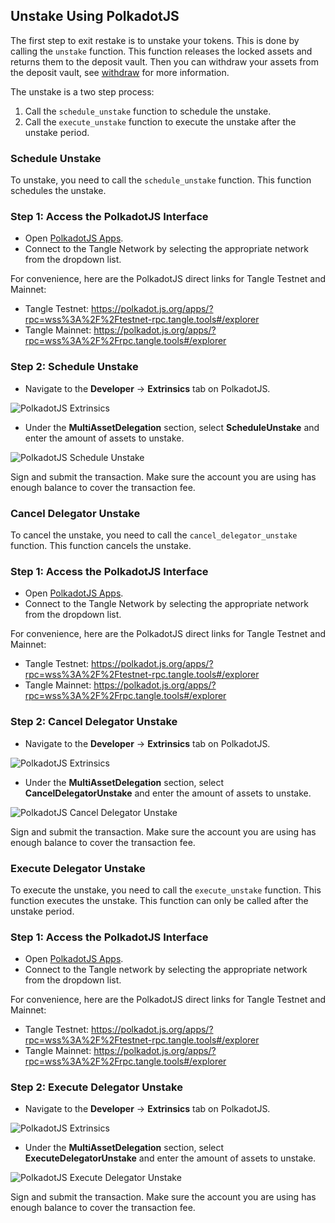 ## Unstake Using PolkadotJS

The first step to exit restake is to unstake your tokens. This is done by calling the `unstake` function. This function releases the locked assets and returns them to the deposit vault.
Then you can withdraw your assets from the deposit vault, see [withdraw](./withdraw.mdx) for more information.

The unstake is a two step process:

1. Call the `schedule_unstake` function to schedule the unstake.
2. Call the `execute_unstake` function to execute the unstake after the unstake period.

### Schedule Unstake

To unstake, you need to call the `schedule_unstake` function. This function schedules the unstake.

### Step 1: Access the PolkadotJS Interface

- Open [PolkadotJS Apps](https://polkadot.js.org/apps/).
- Connect to the Tangle Network by selecting the appropriate network from the dropdown list.

For convenience, here are the PolkadotJS direct links for Tangle Testnet and Mainnet:

- Tangle Testnet: https://polkadot.js.org/apps/?rpc=wss%3A%2F%2Ftestnet-rpc.tangle.tools#/explorer
- Tangle Mainnet: https://polkadot.js.org/apps/?rpc=wss%3A%2F%2Frpc.tangle.tools#/explorer

### Step 2: Schedule Unstake

- Navigate to the **Developer** → **Extrinsics** tab on PolkadotJS.

![PolkadotJS Extrinsics](/images/extrinsic.png)

- Under the **MultiAssetDelegation** section, select **ScheduleUnstake** and enter the amount of assets to unstake.

![PolkadotJS Schedule Unstake](/images/restake/delegate/scheduleunstake.png)

Sign and submit the transaction. Make sure the account you are using has enough balance to cover the transaction fee.

### Cancel Delegator Unstake

To cancel the unstake, you need to call the `cancel_delegator_unstake` function. This function cancels the unstake.

### Step 1: Access the PolkadotJS Interface

- Open [PolkadotJS Apps](https://polkadot.js.org/apps/).
- Connect to the Tangle Network by selecting the appropriate network from the dropdown list.

For convenience, here are the PolkadotJS direct links for Tangle Testnet and Mainnet:

- Tangle Testnet: https://polkadot.js.org/apps/?rpc=wss%3A%2F%2Ftestnet-rpc.tangle.tools#/explorer
- Tangle Mainnet: https://polkadot.js.org/apps/?rpc=wss%3A%2F%2Frpc.tangle.tools#/explorer

### Step 2: Cancel Delegator Unstake

- Navigate to the **Developer** → **Extrinsics** tab on PolkadotJS.

![PolkadotJS Extrinsics](/images/extrinsic.png)

- Under the **MultiAssetDelegation** section, select **CancelDelegatorUnstake** and enter the amount of assets to unstake.

![PolkadotJS Cancel Delegator Unstake](/images/restake/delegate/canceldelegatorunstake.png)

Sign and submit the transaction. Make sure the account you are using has enough balance to cover the transaction fee.

### Execute Delegator Unstake

To execute the unstake, you need to call the `execute_unstake` function. This function executes the unstake. This function can only be called after the unstake period.

### Step 1: Access the PolkadotJS Interface

- Open [PolkadotJS Apps](https://polkadot.js.org/apps/).
- Connect to the Tangle network by selecting the appropriate network from the dropdown list.

For convenience, here are the PolkadotJS direct links for Tangle Testnet and Mainnet:

- Tangle Testnet: https://polkadot.js.org/apps/?rpc=wss%3A%2F%2Ftestnet-rpc.tangle.tools#/explorer
- Tangle Mainnet: https://polkadot.js.org/apps/?rpc=wss%3A%2F%2Frpc.tangle.tools#/explorer

### Step 2: Execute Delegator Unstake

- Navigate to the **Developer** → **Extrinsics** tab on PolkadotJS.

![PolkadotJS Extrinsics](/images/extrinsic.png)

- Under the **MultiAssetDelegation** section, select **ExecuteDelegatorUnstake** and enter the amount of assets to unstake.

![PolkadotJS Execute Delegator Unstake](/images/restake/delegate/executedelegatorUnstake.png)

Sign and submit the transaction. Make sure the account you are using has enough balance to cover the transaction fee.
